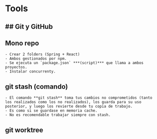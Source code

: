 # Tools
## Git y GitHub
---
## Mono repo
    - Crear 2 folders (Spring + React)
    - Ambos gestionados por npm.
    - Se ejecuta un `package.json` ***(script)*** que llama a ambos proyectos.
    - Instalar concurrenty.

## git stash (comando)
    - El comando **git stash** toma tus cambios no comprometidos (tanto los realizados como los no realizados), los guarda para su uso posterior, y luego los revierte desde tu copia de trabajo. 
    - Es como si se guardase en memoria cache.
    - No es recomendable trabajar siempre con stash.

## git worktree
